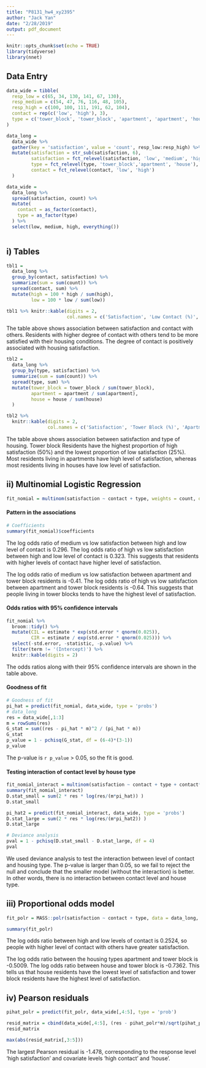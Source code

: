 ```yaml
---
title: "P8131_hw4_xy2395"
author: "Jack Yan"
date: "2/28/2019"
output: pdf_document
---
```


```r
knitr::opts_chunk$set(echo = TRUE)
library(tidyverse)
library(nnet)
```


## Data Entry
```r
data_wide = tibble(
  resp_low = c(65, 34, 130, 141, 67, 130),
  resp_medium = c(54, 47, 76, 116, 48, 105),
  resp_high = c(100, 100, 111, 191, 62, 104),
  contact = rep(c('low', 'high'), 3),
  type = c('tower_block', 'tower_block', 'apartment', 'apartment', 'house', 'house')
)

data_long = 
  data_wide %>% 
  gather(key = 'satisfaction', value = 'count', resp_low:resp_high) %>% 
  mutate(satisfaction = str_sub(satisfaction, 6),
         satisfaction = fct_relevel(satisfaction, 'low', 'medium', 'high'),
         type = fct_relevel(type, 'tower_block','apartment', 'house'),
         contact = fct_relevel(contact, 'low', 'high')
  )

data_wide =  
  data_long %>% 
  spread(satisfaction, count) %>% 
  mutate(
    contact = as_factor(contact),
    type = as_factor(type)
  ) %>% 
  select(low, medium, high, everything())
  
```


## i) Tables

```r
tbl1 = 
  data_long %>% 
  group_by(contact, satisfaction) %>% 
  summarize(sum = sum(count)) %>% 
  spread(contact, sum) %>% 
  mutate(high = 100 * high / sum(high),
         low = 100 * low / sum(low)) 

tbl1 %>% knitr::kable(digits = 2,
                      col.names = c('Satisfaction', 'Low Contact (%)', 'High Contact (%)'))
```

The table above shows association between satisfaction and contact with others. Residents with higher degree of contact with others tend to be more satisfied with their housing conditions. The degree of contact is positively associated with housing satisfaction.

```r
tbl2 = 
  data_long %>% 
  group_by(type, satisfaction) %>% 
  summarize(sum = sum(count)) %>% 
  spread(type, sum) %>% 
  mutate(tower_block = tower_block / sum(tower_block),
         apartment = apartment / sum(apartment),
         house = house / sum(house)
  )

tbl2 %>% 
  knitr::kable(digits = 2,
               col.names = c('Satisfaction', 'Tower Block (%)', 'Apartment (%)', 'House (%)'))
```

The table above shows association between satisfaction and type of housing. Tower block Residents have the highest proportion of high satisfaction (50%) and the lowest proportion of low satisfaction (25%). Most residents living in apartments have high level of satisfaction, whereas most residents living in houses have low level of satisfaction.



## ii) Multinomial Logistic Regression

```r
fit_nomial = multinom(satisfaction ~ contact + type, weights = count, data = data_long)
```

#### Pattern in the associations
```r
# Coefficients
summary(fit_nomial)$coefficients
```

The log odds ratio of medium vs low satisfaction between high and low level of contact is 0.296. The log odds ratio of high vs low satisfaction between high and low level of contact is 0.323. This suggests that residents with higher levels of contact have higher level of satisfaction.

The log odds ratio of medium vs low satisfaction between apartment and tower block residents is -0.41. The log odds ratio of high vs low satisfaction between apartment and tower block residents is -0.64. This suggests that people living in tower blocks tends to have the highest level of satisfaction.

#### Odds ratios with 95% confidence intervals
```r
fit_nomial %>% 
  broom::tidy() %>% 
  mutate(CIL = estimate * exp(std.error * qnorm(0.025)),
         CIR = estimate / exp(std.error * qnorm(0.025))) %>% 
  select(-std.error, -statistic, -p.value) %>% 
  filter(term != '(Intercept)') %>% 
  knitr::kable(digits = 2)
```


The odds ratios along with their 95% confidence intervals are shown in the table above.

#### Goodness of fit
```r
# Goodness of fit
pi_hat = predict(fit_nomial, data_wide, type = 'probs')
# data_long
res = data_wide[,1:3]
m = rowSums(res)
G_stat = sum((res - pi_hat * m)^2 / (pi_hat * m))
G_stat
p_value = 1 - pchisq(G_stat, df = (6-4)*(3-1))
p_value
```

The p-value is `r p_value` > 0.05, so the fit is good.

#### Testing interaction of contact level by house type
```r
fit_nomial_interact = multinom(satisfaction ~ contact + type + contact*type, weights = count, data = data_long)
summary(fit_nomial_interact)
D.stat_small = sum(2 * res * log(res/(m*pi_hat)) )
D.stat_small

pi_hat2 = predict(fit_nomial_interact, data_wide, type = 'probs')
D.stat_large = sum(2 * res * log(res/(m*pi_hat2)) )
D.stat_large

# Deviance analysis
pval = 1 - pchisq(D.stat_small - D.stat_large, df = 4)
pval
```

We used deviance analysis to test the interaction between level of contact and housing type. The p-value is larger than 0.05, so we fail to reject the null and conclude that the smaller model (without the interaction) is better. In other words, there is no interaction between contact level and house type.

## iii) Proportional odds model

```r
fit_polr = MASS::polr(satisfaction ~ contact + type, data = data_long, weights = count)

summary(fit_polr)
```

The log odds ratio between high and low levels of contact is 0.2524, so people with higher level of contact with others have greater satisfaction. 

The log odds ratio between the housing types apartment and tower block is -0.5009. The log odds ratio between house and tower block is -0.7362. This tells us that house residents have the lowest level of satisfaction and tower block residents have the highest level of satisfaction.

## iv) Pearson residuals

```r
pihat_polr = predict(fit_polr, data_wide[,4:5], type = 'prob')

resid_matrix = cbind(data_wide[,4:5], (res - pihat_polr*m)/sqrt(pihat_polr*m))
resid_matrix

max(abs(resid_matrix[,3:5]))
```

The largest Pearson residual is -1.478, corresponding to the response level 'high satisfaction' and covariate levels 'high contact' and 'house'.

